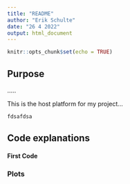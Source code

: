 ```yaml
---
title: "README"
author: "Erik Schulte"
date: "26 4 2022"
output: html_document
---
```


```r
knitr::opts_chunk$set(echo = TRUE)
```

## Purpose

.....


This is the host platform for my project...
```r
fdsafdsa
```

## Code explanations

#### First Code

### Plots